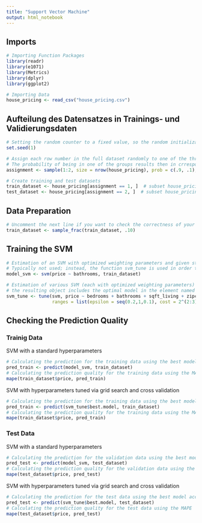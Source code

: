 ---
title: "Support Vector Machine"
output: html_notebook
---


## Imports

```{r}
# Importing Function Packages
library(readr)
library(e1071)
library(Metrics)
library(dplyr)
library(ggplot2)

# Importing Data
house_pricing <- read_csv("house_pricing.csv")
```


## Aufteilung des Datensatzes in Trainings- und Validierungsdaten

```{r}
# Setting the random counter to a fixed value, so the random initialization stays the same (the random split is always the same)
set.seed(1)

# Assign each row number in the full dataset randomly to one of the three groups of datasets
# The probability of being in one of the groups results then in crresponding group sizes
assignment <- sample(1:2, size = nrow(house_pricing), prob = c(.9, .1), replace = TRUE)

# Create training and test datasets
train_dataset <- house_pricing[assignment == 1, ]  # subset house_pricing to training indices only
test_dataset <- house_pricing[assignment == 2, ]  # subset house_pricing to test indices only

```


## Data Preparation

```{r}
# Uncomment the next line if you want to check the correctness of your following code for the svm estimation with a small (and computationally fast) part of the training data set
train_dataset <- sample_frac(train_dataset, .10)
```


## Training the SVM

```{r}
# Estimation of an SVM with optimized weighting parameters and given standard hyper parameters
# Typically not used; instead, the function svm_tune is used in order to also get a model with optimized hyper parameters
model_svm <- svm(price ~ bathrooms, train_dataset)
```

```{r}
# Estimation of various SVM (each with optimized weighting parameters) using systematically varied hyper parameters (typically called 'grid search' approach) and cross validation
# the resulting object includes the optimal model in the element named 'best.model'
svm_tune <- tune(svm, price ~ bedrooms + bathrooms + sqft_living + zipcode, data=train_dataset,
                 ranges = list(epsilon = seq(0.2,1,0.1), cost = 2^(2:3)))
```


## Checking the Prediction Quality


### Trainig Data

SVM with a standard hyperparameters
```{r}
# Calculating the prediction for the training data using the best model according to the grid search
pred_train <- predict(model_svm, train_dataset)
# Calculating the prediction quality for the training data using the MAPE
mape(train_dataset$price, pred_train)

```

SVM with hyperparameters tuned via grid search and cross validation
```{r}
# Calculating the prediction for the training data using the best model according to the grid search
pred_train <- predict(svm_tune$best.model, train_dataset)
# Calculating the prediction quality for the training data using the MAPE
mape(train_dataset$price, pred_train)
```

### Test Data

SVM with a standard hyperparameters
```{r}
# Calculating the prediction for the validation data using the best model according to the grid search
pred_test <- predict(model_svm, test_dataset)
# Calculating the prediction quality for the validation data using the MAPE
mape(test_dataset$price, pred_test)
```

SVM with hyperparameters tuned via grid search and cross validation
```{r}
# Calculating the prediction for the test data using the best model according to the grid search
pred_test <- predict(svm_tune$best.model, test_dataset)
# Calculating the prediction quality for the test data using the MAPE
mape(test_dataset$price, pred_test)
```

